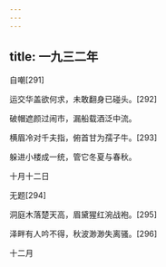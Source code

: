 ```yaml
---
---
---
```

title: 一九三二年
---




自嘲[291]


运交华盖欲何求，未敢翻身已碰头。[292]

破帽遮颜过闹市，漏船载酒泛中流。

横眉冷对千夫指，俯首甘为孺子牛。[293]

躲进小楼成一统，管它冬夏与春秋。

十月十二日





无题[294]


洞庭木落楚天高，眉黛猩红涴战袍。[295]

泽畔有人吟不得，秋波渺渺失离骚。[296]

十二月